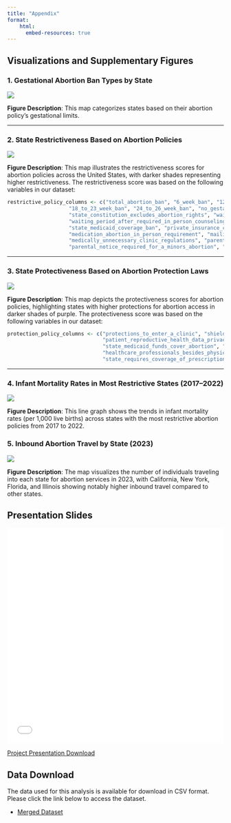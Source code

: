 ```yaml
---
title: "Appendix"
format: 
    html:
      embed-resources: true
---
```


## Visualizations and Supplementary Figures

### 1. Gestational Abortion Ban Types by State

![](images/gestational_ban_type.png)

**Figure Description**: This map categorizes states based on their abortion policy's gestational limits.

------------------------------------------------------------------------

### 2. State Restrictiveness Based on Abortion Policies

![](images/restrictive_map.png)

**Figure Description**: This map illustrates the restrictiveness scores for abortion policies across the United States, with darker shades representing higher restrictiveness. The restrictiveness score was based on the following variables in our dataset:

```r
restrictive_policy_columns <- c("total_abortion_ban", "6_week_ban", "12_week_ban", "15_week_ban", 
                    "18_to_23_week_ban", "24_to_26_week_ban", "no_gestational_ban", 
                    "state_constitution_excludes_abortion_rights", "waiting_period_after_counseling", 
                    "waiting_period_after_required_in_person_counseling", "forced_ultrasound", 
                    "state_medicaid_coverage_ban", "private_insurance_coverage_ban", 
                    "medication_abortion_in_person_requirement", "mailing_abortion_pills_banned", 
                    "medically_unnecessary_clinic_regulations", "parental_consent_required_for_minors_abortion", 
                    "parental_notice_required_for_a_minors_abortion", "only_physicians_can_provide_abortions")
```

------------------------------------------------------------------------

### 3. State Protectiveness Based on Abortion Protection Laws

![](images/protective_map.png)

**Figure Description**: This map depicts the protectiveness scores for abortion policies, highlighting states with higher protections for abortion access in darker shades of purple. The protectiveness score was based on the following variables in our dataset:

```r
protection_policy_columns <- c("protections_to_enter_a_clinic", "shield_law_protecting_providers", 
                               "patient_reproductive_health_data_privacy","state_constitution_protects_abortion_rights",
                               "state_medicaid_funds_cover_abortion", "private_health_plans_required_to_cover_abortion",
                               "healthcare_professionals_besides_physicians_provide_abortions","state_fund_for_abortion_care",
                               "state_requires_coverage_of_prescription_contraception")
```

------------------------------------------------------------------------

### 4. Infant Mortality Rates in Most Restrictive States (2017--2022)

![](images/infant_mortality_in_most_restrictive_states.png)

**Figure Description**: This line graph shows the trends in infant mortality rates (per 1,000 live births) across states with the most restrictive abortion policies from 2017 to 2022.

### 5. Inbound Abortion Travel by State (2023)

![](images/inbound_travel.png)

**Figure Description**: The map visualizes the number of individuals traveling into each state for abortion services in 2023, with California, New York, Florida, and Illinois showing notably higher inbound travel compared to other states.

## Presentation Slides

<iframe src="images/presentation_slides.pdf" width="100%" height="500px" style="border: none;">

</iframe>


[Project Presentation Download](images/presentation_slides.pdf)

## Data Download

The data used for this analysis is available for download in CSV format. Please click the link below to access the dataset.

-   [Merged Dataset](data/clean_data/merged_data.csv){.external download="merged_data.csv"}